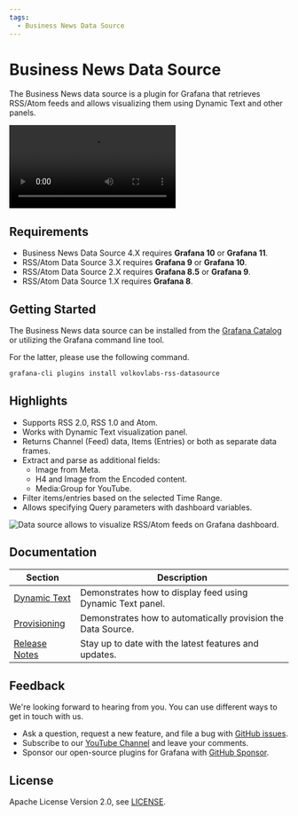 ```yaml
---
tags:
  - Business News Data Source
---
```



# Business News Data Source

The Business News data source is a plugin for Grafana that retrieves RSS/Atom feeds and allows visualizing them using Dynamic Text and other panels.

<Video
  src="https://www.youtube.com/embed/RAxqS2hpWkg"
  title="News feed tutorial for Grafana Dashboard."
/>

## Requirements

- Business News Data Source 4.X requires **Grafana 10** or **Grafana 11**.
- RSS/Atom Data Source 3.X requires **Grafana 9** or **Grafana 10**.
- RSS/Atom Data Source 2.X requires **Grafana 8.5** or **Grafana 9**.
- RSS/Atom Data Source 1.X requires **Grafana 8**.

## Getting Started

The Business News data source can be installed from the [Grafana Catalog](https://grafana.com/grafana/plugins/volkovlabs-rss-datasource/) or utilizing the Grafana command line tool.

For the latter, please use the following command.

```bash
grafana-cli plugins install volkovlabs-rss-datasource
```

## Highlights

- Supports RSS 2.0, RSS 1.0 and Atom.
- Works with Dynamic Text visualization panel.
- Returns Channel (Feed) data, Items (Entries) or both as separate data frames.
- Extract and parse as additional fields:
  - Image from Meta.
  - H4 and Image from the Encoded content.
  - Media:Group for YouTube.
- Filter items/entries based on the selected Time Range.
- Allows specifying Query parameters with dashboard variables.

<Image
  title="Data source allows to visualize RSS/Atom feeds on Grafana dashboard."
  src="/img/plugins/volkovlabs-rss-datasource/dashboard.png"
/>

## Documentation

| Section                      | Description                                                  |
| ---------------------------- | ------------------------------------------------------------ |
| [Dynamic Text](text)         | Demonstrates how to display feed using Dynamic Text panel.   |
| [Provisioning](provisioning) | Demonstrates how to automatically provision the Data Source. |
| [Release Notes](release)     | Stay up to date with the latest features and updates.        |

## Feedback

We're looking forward to hearing from you. You can use different ways to get in touch with us.

- Ask a question, request a new feature, and file a bug with [GitHub issues](https://github.com/volkovlabs/volkovlabs-rss-datasource/issues).
- Subscribe to our [YouTube Channel](https://www.youtube.com/@volkovlabs) and leave your comments.
- Sponsor our open-source plugins for Grafana with [GitHub Sponsor](https://github.com/sponsors/VolkovLabs).

## License

Apache License Version 2.0, see [LICENSE](https://github.com/volkovlabs/volkovlabs-rss-datasource/blob/main/LICENSE).
